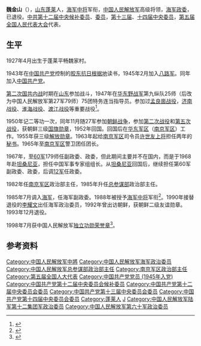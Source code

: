 {{模板:中国人民解放军将领
| name = 魏金山
| image name = 
| width = 
| job = 中国人民解放军第六任[[中国人民解放军海军|海军政治委员]]
| job2 = 
| period = 1990年4月 - 1993年12月
| birthname = 
| other_names = 
| foreign_names =
| english_names =
| Sex = 男
| date of birth = {{birth date and age|1927|4|5}}
| place of birth = {{CHN-1912}}[[山东|山东]][[蓬莱市|蓬莱]]
| date of death =  
| place of death = 
| residence = {{CHN}}[[北京市|北京市]]
| languages = [[汉语|汉语]]
| height = 
| weight = 
| party = {{CPC}}
| rank = [[海军中将|海军中将]]
| branch = 中国人民解放军海军
| allegiance= {{flag|People's Republic of China}}
| serviceyears= 1945年–1993年
| battles = [[中国抗日战争|中国抗日战争]]<br />[[第二次国共内战|第二次国共内战]]<br />[[朝鲜战争|朝鲜战争]]
| spouse = 
| relatives = 
| educate = 
| past = 
| work =
| award = 
*[[中国人民解放军|中国人民解放军]]二等功奖章（1950年）
*[[中国人民解放军|中国人民解放军]]三等功奖章（1951年）
*[[朝鲜民主主义人民共和国|朝鲜民主主义人民共和国]]三级[[国旗勋章|国旗勋章]]（1951年）
*[[中华人民共和国|中华人民共和国]]三级[[解放勋章|解放勋章]]（1955年）
*[[朝鲜民主主义人民共和国|朝鲜民主主义人民共和国]]二级[[友谊勋章|友谊勋章]]（1992年）
*[[中国人民解放军|中国人民解放军]][[独立功勋荣誉章|独立功勋荣誉章]]（1998年）
| rankrecord= 
*1988年被授予[[中国人民解放军海军军衔|海军中将]]军衔
}}
'''魏金山'''（{{bd|1927年|4月5日|}}），[[山东|山东]][[蓬莱市|蓬莱]]人，[[海军中将|海军中将]]军衔，[[中国人民解放军|中国人民解放军]]高级将领，[[中国人民解放军海军|海军]][[政委|政委]]，已退役。[[中国共产党第十二届中央委员会候补委员|中共第十二届中央候补委员]]、[[中国共产党第十二届中央委员会委员|委员]]，[[中国共产党第十三届中央委员会委员|第十三届]]、[[中国共产党第十四届中央委员会委员|十四届中央委员]]，[[第五届全国人民代表大会|第五届全国人民代表大会]]代表。

== 生平 ==
1927年4月出生于蓬莱平畅魏家村。

1943年在[[中国共产党|中国共产党]]控制的[[胶东抗日根据地|胶东抗日根据地]]读书，1945年2月加入[[八路军|八路军]]。同年加入[[中国共产党|中国共产党]]。

[[第二次国共内战|第二次国共内战]]时期在[[山东|山东]]参加战斗，1947年在[[华东野战军|华东野战军]]第九纵队25师（后改为中国人民解放军第27军79师）75团特务连当指导员。参加过[[孟良崮战役|孟良崮战役]]，[[济南战役|济南战役]]、[[淮海战役|淮海战役]]、[[渡江战役|渡江战役]]等重要战役<ref>{{cite book |editor=廖盖隆等 |title=《中囯人名大辞典·第3卷》 |date=1990年 |publisher=上海辞书出版社 |page=第379页}}</ref>。

1950年记二等功一次，同年11月随27军参加[[朝鲜战争|朝鲜战争]]，参加[[抗美援朝第二次战役|第二次战役]]和[[抗美援朝第五次战役|第五次战役]]，获朝鲜三级[[国旗勋章|国旗勋章]]，1952年回国。回国后在[[华东军区|华东军区]]（[[南京军区|南京军区]]）工作。1955年获三级[[解放勋章|解放勋章]]。1963年起给[[南京军区|南京军区]]司令员[[许世友|许世友]][[上将|上将]]担任两年的[[秘书|秘书]]。1965年至[[南京军区|南京军区]]警卫团任团长。

1967年，至[[中国人民解放军第60军|60军]]179师任副政委、政委，但此期间主要并不在国内，而是于1968年赴[[坦桑尼亚|坦桑尼亚]]，担任中国军事专家组组长。从[[坦桑尼亚|坦桑尼亚]]回国后，继续担任第60军副政委、政委，后调[[中国人民解放军第12军|12军]]任政委。

1982年任[[南京军区|南京军区]]政治部主任，1985年升任[[总参谋部|总参谋部]]政治部主任。

1985年7月调入[[海军|海军]]，任海军副政委。1988年被授予[[海军中将|海军中将]]军衔<ref>{{cite web |author1=刘伟 |title=为党和军队工作永远无怨无悔 |url=http://www.81.cn/201593dyb/2015-09/03/content_6662949.htm |publisher=解放军报 |date=2015-09-03}}</ref>。1990年接替退役的[[李耀文|李耀文]]出任海军政治委员，1992年曾出访朝鲜，获朝鲜二级友谊勋章。1993年12月退役。

1998年7月获中国人民解放军[[独立功勋荣誉章|独立功勋荣誉章]]<ref>{{cite web |author1=卢梦君 |title=海军原政委魏金山获颁抗战纪念章，曾随许世友参加孟良崮战役 |url=https://www.thepaper.cn/newsDetail_forward_1371182_1 |publisher=[[澎湃新闻|澎湃新闻]] |date=2015-09-02}}</ref>。

==参考资料==
{{reflist|2}}

{{start box}}
{{s-mil}}
{{s-before|[[李耀文|李耀文]]}}
{{s-title|[[中国人民解放军|中国人民解放军]][[中国人民解放军海军|海军政治委员]]|1990年4月 - 1993年12月}}  
{{s-after|[[周坤仁|周坤仁]]}}
{{end box}}

{{中国人民解放军海军政治委员}}
{{Authority control}}
{{DEFAULTSORT:Wei魏}}
[[Category:中国人民解放军中將|Category:中国人民解放军中將]]
[[Category:中国人民解放军海军政治委员|Category:中国人民解放军海军政治委员]]
[[Category:中国人民解放军总参谋部政治部主任|Category:中国人民解放军总参谋部政治部主任]]
[[Category:南京军区政治部主任|Category:南京军区政治部主任]]
[[Category:第五届全国人大代表|Category:第五届全国人大代表]]
[[Category:中国共产党党员_(1945年入党)|Category:中国共产党党员 (1945年入党)]]
[[Category:中国共产党第十二届中央委员会候补委员|Category:中国共产党第十二届中央委员会候补委员]]
[[Category:中国共产党第十二届中央委员会委员|Category:中国共产党第十二届中央委员会委员]]
[[Category:中国共产党第十三届中央委员会委员|Category:中国共产党第十三届中央委员会委员]]
[[Category:中国共产党第十四届中央委员会委员|Category:中国共产党第十四届中央委员会委员]]
[[Category:蓬莱人|Category:蓬莱人]]
[[Category:魏姓|J]]
[[Category:中国人民解放军陆军第十二集团军政治委员|Category:中国人民解放军陆军第十二集团军政治委员]]
[[Category:中国人民解放军第六十军政治委员|Category:中国人民解放军第六十军政治委员]]